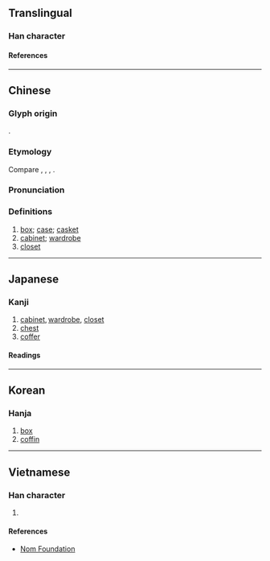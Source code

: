 {{also|椟}}
{{character info/new}}
==Translingual==

===Han character===
{{Han char|rn=75|rad=木|as=15|sn=19|four=44986|canj=DGWC|ids=⿰木賣}}

====References====
{{Han ref|kx=0560.280|dkj=15821|dj=0949.250|hdz=21312.010|uh=6ADD}}

----

==Chinese==
{{zh-forms|s=椟}}

===Glyph origin===
{{Han etym}}
{{Han compound|木|𧶠|c1=s|c2=p|t1=wood|ls=psc}}.

===Etymology===
Compare {{cog|km|ទូ}}, {{cog|lo|ຕູ້}}, {{cog|th|ตู้}}, {{cog|vi|tủ}}.

===Pronunciation===
{{zh-pron
|m=dú
|c=duk6
|mc=y
|oc=y
|ma=
|cat=n
}}

===Definitions===
{{zh-hanzi}}

# [[box]]; [[case]]; [[casket]]
# [[cabinet]]; [[wardrobe]]
# [[closet]]

----

==Japanese==

===Kanji===
{{ja-kanji|grade=|rs=木15}}

# [[cabinet]], [[wardrobe]], [[closet]]
# [[chest]]
# [[coffer]]

====Readings====
{{ja-readings
|on=とく, どく
|kun=はこ, ひつぎ
}}

----

==Korean==

===Hanja===
{{ko-hanja|독}}

# [[box]]
# [[coffin]]

----

==Vietnamese==

===Han character===
{{vi-readings|rs=木15|reading=độc}}

# {{rfdef|vi|sort=木15}}

====References====
* [http://nomfoundation.org/common/nom_details.php?codepoint=6add Nom Foundation]